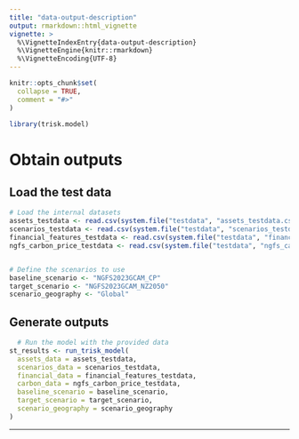 ```yaml
---
title: "data-output-description"
output: rmarkdown::html_vignette
vignette: >
  %\VignetteIndexEntry{data-output-description}
  %\VignetteEngine{knitr::rmarkdown}
  %\VignetteEncoding{UTF-8}
---
```


```r
knitr::opts_chunk$set(
  collapse = TRUE,
  comment = "#>"
)
```

```r
library(trisk.model)
```

# Obtain outputs 

## Load the test data

```r

# Load the internal datasets
assets_testdata <- read.csv(system.file("testdata", "assets_testdata.csv", package = "trisk.model"))
scenarios_testdata <- read.csv(system.file("testdata", "scenarios_testdata.csv", package = "trisk.model"))
financial_features_testdata <- read.csv(system.file("testdata", "financial_features_testdata.csv", package = "trisk.model"))
ngfs_carbon_price_testdata <- read.csv(system.file("testdata", "ngfs_carbon_price_testdata.csv", package = "trisk.model"))


# Define the scenarios to use
baseline_scenario <- "NGFS2023GCAM_CP"
target_scenario <- "NGFS2023GCAM_NZ2050"
scenario_geography <- "Global" 

```

## Generate outputs

```r

  # Run the model with the provided data
st_results <- run_trisk_model(
  assets_data = assets_testdata,
  scenarios_data = scenarios_testdata,
  financial_data = financial_features_testdata,
  carbon_data = ngfs_carbon_price_testdata,
  baseline_scenario = baseline_scenario,
  target_scenario = target_scenario,
  scenario_geography = scenario_geography
)

```

---
